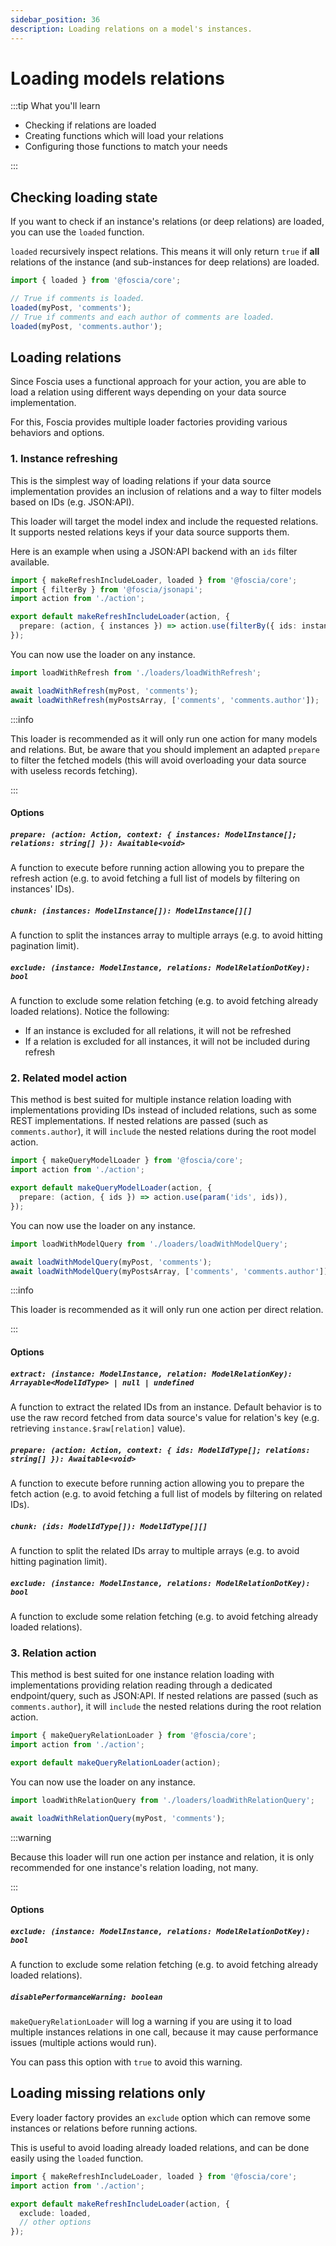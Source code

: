 ```yaml
---
sidebar_position: 36
description: Loading relations on a model's instances.
---
```



# Loading models relations

:::tip What you'll learn

- Checking if relations are loaded
- Creating functions which will load your relations
- Configuring those functions to match your needs

:::

## Checking loading state

If you want to check if an instance's relations (or deep relations) are loaded,
you can use the `loaded` function.

`loaded` recursively inspect relations. This means it will only return `true` if
**all** relations of the instance (and sub-instances for deep relations) are
loaded.

```typescript
import { loaded } from '@foscia/core';

// True if comments is loaded.
loaded(myPost, 'comments');
// True if comments and each author of comments are loaded.
loaded(myPost, 'comments.author');
```

## Loading relations

Since Foscia uses a functional approach for your action, you are able to load a
relation using different ways depending on your data source implementation.

For this, Foscia provides multiple loader factories providing various
behaviors and options.

### 1. Instance refreshing

This is the simplest way of loading relations if your data source implementation
provides an inclusion of relations and a way to filter models based on IDs (e.g.
JSON:API).

This loader will target the model index and include the requested relations. It
supports nested relations keys if your data source supports them.

Here is an example when using a JSON:API backend with an `ids` filter available.

```typescript title="loaders/loadWithRefresh.ts"
import { makeRefreshIncludeLoader, loaded } from '@foscia/core';
import { filterBy } from '@foscia/jsonapi';
import action from './action';

export default makeRefreshIncludeLoader(action, {
  prepare: (action, { instances }) => action.use(filterBy({ ids: instances.map((i) => i.id) })),
});
```

You can now use the loader on any instance.

```typescript
import loadWithRefresh from './loaders/loadWithRefresh';

await loadWithRefresh(myPost, 'comments');
await loadWithRefresh(myPostsArray, ['comments', 'comments.author']);
```

:::info

This loader is recommended as it will only run one action for many models and
relations. But, be aware that you should implement an adapted `prepare` to
filter the fetched models (this will avoid overloading your data source with
useless records fetching).

:::

#### Options

##### `prepare: (action: Action, context: { instances: ModelInstance[]; relations: string[] }): Awaitable<void>`

A function to execute before running action allowing you to prepare the refresh
action (e.g. to avoid fetching a full list of models by filtering on instances'
IDs).

##### `chunk: (instances: ModelInstance[]): ModelInstance[][]`

A function to split the instances array to multiple arrays (e.g. to avoid
hitting pagination limit).

##### `exclude: (instance: ModelInstance, relations: ModelRelationDotKey): bool`

A function to exclude some relation fetching (e.g. to avoid fetching already
loaded relations). Notice the following:

- If an instance is excluded for all relations, it will not be refreshed
- If a relation is excluded for all instances, it will not be included during
  refresh

### 2. Related model action

<FunctionInfo version="0.8.2" />

This method is best suited for multiple instance relation loading with
implementations providing IDs instead of included relations, such as some REST
implementations. If nested relations are passed (such as `comments.author`),
it will `include` the nested relations during the root model action.

```typescript title="loaders/loadWithModelQuery.ts"
import { makeQueryModelLoader } from '@foscia/core';
import action from './action';

export default makeQueryModelLoader(action, {
  prepare: (action, { ids }) => action.use(param('ids', ids)),
});
```

You can now use the loader on any instance.

```typescript
import loadWithModelQuery from './loaders/loadWithModelQuery';

await loadWithModelQuery(myPost, 'comments');
await loadWithModelQuery(myPostsArray, ['comments', 'comments.author']);
```

:::info

This loader is recommended as it will only run one action per direct relation.

:::

#### Options

##### `extract: (instance: ModelInstance, relation: ModelRelationKey): Arrayable<ModelIdType> | null | undefined`

A function to extract the related IDs from an instance. Default behavior
is to use the raw record fetched from data source's value for relation's key
(e.g. retrieving `instance.$raw[relation]` value).

##### `prepare: (action: Action, context: { ids: ModelIdType[]; relations: string[] }): Awaitable<void>`

A function to execute before running action allowing you to prepare the fetch
action (e.g. to avoid fetching a full list of models by filtering on related
IDs).

##### `chunk: (ids: ModelIdType[]): ModelIdType[][]`

A function to split the related IDs array to multiple arrays (e.g. to avoid
hitting pagination limit).

##### `exclude: (instance: ModelInstance, relations: ModelRelationDotKey): bool`

A function to exclude some relation fetching (e.g. to avoid fetching already
loaded relations).

### 3. Relation action

This method is best suited for one instance relation loading with
implementations providing relation reading through a dedicated endpoint/query,
such as JSON:API. If nested relations are passed (such as `comments.author`),
it will `include` the nested relations during the root relation action.

```typescript title="loaders/loadWithRelationQuery.ts"
import { makeQueryRelationLoader } from '@foscia/core';
import action from './action';

export default makeQueryRelationLoader(action);
```

You can now use the loader on any instance.

```typescript
import loadWithRelationQuery from './loaders/loadWithRelationQuery';

await loadWithRelationQuery(myPost, 'comments');
```

:::warning

Because this loader will run one action per instance and relation, it is only
recommended for one instance's relation loading, not many.

:::

#### Options

##### `exclude: (instance: ModelInstance, relations: ModelRelationDotKey): bool`

A function to exclude some relation fetching (e.g. to avoid fetching already
loaded relations).

##### `disablePerformanceWarning: boolean`

`makeQueryRelationLoader` will log a warning if you are using it to
load multiple instances relations in one call, because it may cause
performance issues (multiple actions would run).

You can pass this option with `true` to avoid this warning.

## Loading missing relations only

Every loader factory provides an `exclude` option which can remove some
instances or relations before running actions.

This is useful to avoid loading already loaded relations, and can be done
easily using the `loaded` function.

```typescript title="loaders/loadMissingWithRefresh.ts"
import { makeRefreshIncludeLoader, loaded } from '@foscia/core';
import action from './action';

export default makeRefreshIncludeLoader(action, {
  exclude: loaded,
  // other options
});
```
